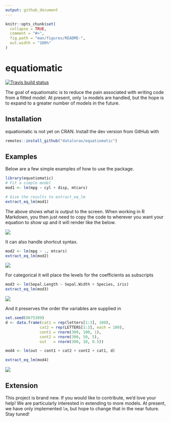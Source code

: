 ```yaml
---
output: github_document
---
```


<!-- README.md is generated from README.Rmd. Please edit that file -->

```r
knitr::opts_chunk$set(
  collapse = TRUE,
  comment = "#>",
  fig.path = "man/figures/README-",
  out.width = "100%"
)
```
# equatiomatic

<!-- badges: start -->
[![Travis build status](https://travis-ci.org/datalorax/equatiomatic.svg?branch=master)](https://travis-ci.org/datalorax/equatiomatic)
<!-- badges: end -->

The goal of equatiomatic is to reduce the pain associated with writing \LaTex 
code from a fitted model. At present, only `lm` models are handled, but the 
hope is to expand to a greater number of models in the future.

## Installation

equatiomatic is not yet on CRAN. Install the dev version from GitHub with

``` r
remotes::install_github("datalorax/equatiomatic")
```

## Examples
Below are a few simple examples of how to use the package. 


```r
library(equatiomatic)
# Fit a simple model
mod1 <- lm(mpg ~ cyl + disp, mtcars)

# Give the results to extract_eq_lm
extract_eq_lm(mod1)
```

The above shows what is output to the screen. When working in R Markdown, you 
then just need to copy the code to wherever you want your equation to show up
and it will render like the below.

![](man/figures/eq1.png)

It can also handle shortcut syntax. 

```r
mod2 <- lm(mpg ~ ., mtcars)
extract_eq_lm(mod2)
```

![](man/figures/eq2.png)

For categorical it will place the levels for the coefficients as subscripts

```r
mod3 <- lm(Sepal.Length ~ Sepal.Width + Species, iris)
extract_eq_lm(mod3)
```

![](man/figures/eq3.png)

And it preserves the order the variables are supplied in

```r
set.seed(8675309)
d <- data.frame(cat1 = rep(letters[1:3], 100),
               cat2 = rep(LETTERS[1:3], each = 100),
               cont1 = rnorm(300, 100, 1),
               cont2 = rnorm(300, 50, 5),
               out   = rnorm(300, 10, 0.5))

mod4 <- lm(out ~ cont1 + cat2 + cont2 + cat1, d)

extract_eq_lm(mod4)
```

![](man/figures/eq4.png)

## Extension
This project is brand new. If you would like to contribute, we'd love your help!
We are particularly interested in extending to more models. At present, we have
only implemented `lm`, but hope to change that in the near future. Stay tuned!

